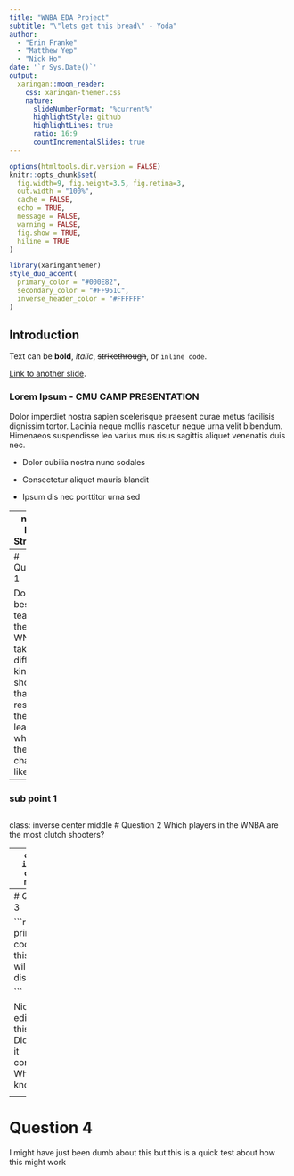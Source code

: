 ```yaml
---
title: "WNBA EDA Project"
subtitle: "\"lets get this bread\" - Yoda"  
author: 
  - "Erin Franke"
  - "Matthew Yep"
  - "Nick Ho"
date: '`r Sys.Date()`'
output:
  xaringan::moon_reader:
    css: xaringan-themer.css
    nature:
      slideNumberFormat: "%current%"
      highlightStyle: github
      highlightLines: true
      ratio: 16:9
      countIncrementalSlides: true
---
```


```r
options(htmltools.dir.version = FALSE)
knitr::opts_chunk$set(
  fig.width=9, fig.height=3.5, fig.retina=3,
  out.width = "100%",
  cache = FALSE,
  echo = TRUE,
  message = FALSE, 
  warning = FALSE,
  fig.show = TRUE,
  hiline = TRUE
)
```

```r
library(xaringanthemer)
style_duo_accent(
  primary_color = "#000E82",
  secondary_color = "#FF961C",
  inverse_header_color = "#FFFFFF"
)
```

## Introduction

Text can be **bold**, _italic_, ~~strikethrough~~, or `inline code`.

[Link to another slide](#colors).

### Lorem Ipsum - CMU CAMP PRESENTATION

Dolor imperdiet nostra sapien scelerisque praesent curae metus facilisis dignissim tortor. 
Lacinia neque mollis nascetur neque urna velit bibendum. 
Himenaeos suspendisse leo varius mus risus sagittis aliquet venenatis duis nec.

- Dolor cubilia nostra nunc sodales

- Consectetur aliquet mauris blandit

- Ipsum dis nec porttitor urna sed

---
name: Data Structure

## How the data is structured

Each row represents a shot taken by a WNBA player


There are many many columns, but we are mainly interested in the coordinates of the shot locations, shots taken in the 4th quarter, and how shots differed across quarters


<!-- New Slide -->
---
# Question 1

Do the best teams in the WNBA take different kinds of shots than the rest of the league?
what do their shot charts like

--
### sub point 1


<!-- New Slide -->
---
class: inverse center middle
# Question 2
Which players in the WNBA are the most clutch shooters? 

--
```
class: inverse center middle
```

<!-- New Slide -->
---
# Question 3

```r

a <- 2
print("the code for this chunk will not be displayed")

```

Nick is edititing this line. Did I spell it correctly? Who knows :)))

<!-- New Slide -->
---
# Question 4

I might have just been dumb about this but this is a quick
test about how this might work



